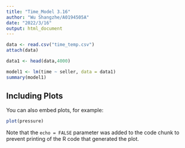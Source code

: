 ```yaml
---
title: "Time_Model 3.16"
author: "Wu Shangzhe/A0194505A"
date: "2022/3/16"
output: html_document
---
```


```r
data <- read.csv("time_temp.csv")
attach(data)
```

```r
data1 <- head(data,4000)
```

```r
model1 <- lm(time ~ seller, data = data1)
summary(model1)
```

## Including Plots

You can also embed plots, for example:

```r
plot(pressure)
```

Note that the `echo = FALSE` parameter was added to the code chunk to prevent printing of the R code that generated the plot.
